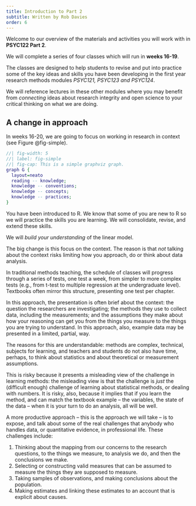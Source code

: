```yaml
---
title: Introduction to Part 2
subtitle: Written by Rob Davies
order: 6
---
```


Welcome to our overview of the materials and activities you will work with in **PSYC122 Part 2**.

We will complete a series of four classes which will run in **weeks 16-19**.

The classes are designed to help students to revise and put into practice some of the key ideas and skills you have been developing in the first year research methods modules *PSYC121, PSYC123 and PSYC124*.

::: callout-tip
We will reference lectures in these other modules where you may benefit from *connecting* ideas about research integrity and open science to your critical thinking on what we are doing.
:::

## A change in approach

In weeks 16-20, we are going to focus on working in research in context (see Figure @fig-simple).

```dot
//| fig-width: 5
//| label: fig-simple
//| fig-cap: This is a simple graphviz graph.
graph G {
  layout=neato
  reading -- knowledge;
  knowledge -- conventions;
  knowledge -- concepts;
  knowledge -- practices;
}
```

You have been introduced to R. We know that some of you are new to R so we will practice the skills you are learning. We will consolidate, revise, and extend these skills.

We will *build your understanding* of the linear model.

The big change is this focus on the context. The reason is that *not* talking about the context risks limiting how you approach, do or think about data analysis.

In traditional methods teaching, the schedule of classes will progress through a series of tests, one test a week, from simpler to more complex tests (e.g., from t-test to multiple regression at the undergraduate level). Textbooks often mirror this structure, presenting one test per chapter. 

In this approach, the presentation is often brief about the context: the question the researchers are investigating; the methods they use to collect data, including the measurements; and the assumptions they make about how your reasoning can get you from the things you measure to the things you are trying to understand. In this approach, also, example data may be presented in a limited, partial, way.

The reasons for this are understandable: methods are complex, technical, subjects for learning, and teachers and students do not also have time, perhaps, to think about statistics and about theoretical or measurement assumptions. 

This is risky because it presents a misleading view of the challenge in learning methods: the misleading view is that the challenge is *just* the (difficult enough) challenge of learning about statistical methods, or dealing with numbers. It is risky, also, because it implies that if you learn the method, and can match the textbook example -- the variables, the state of the data -- when it is your turn to do an analysis, all will be well.

A more productive approach -- this is the approach we will take -- is to expose, and talk about some of the real challenges that anybody who handles data, or quantitative evidence, in professional life. These challenges include:

1.  Thinking about the mapping from our concerns to the research questions, to the things we measure, to analysis we do, and then the conclusions we make.
2.  Selecting or constructing valid measures that can be assumed to measure the things they are supposed to measure.
3.  Taking samples of observations, and making conclusions about the population.
4.  Making estimates and linking these estimates to an account that is explicit about causes.